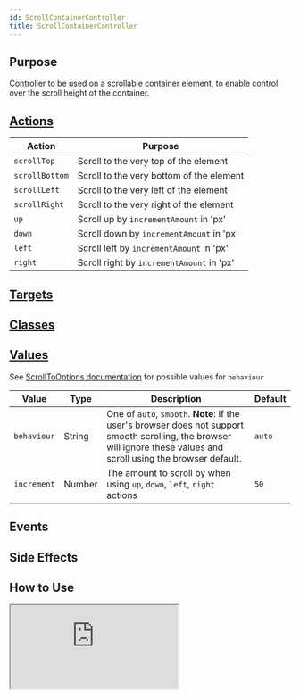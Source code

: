 ```yaml
---
id: ScrollContainerController
title: ScrollContainerController
---
```




## Purpose

Controller to be used on a scrollable container element, to enable control over the scroll height of the container.

## [Actions](https://stimulus.hotwire.dev/reference/actions)

| Action | Purpose |
| --- | --- |
| `scrollTop` | Scroll to the very top of the element |
| `scrollBottom` |  Scroll to the very bottom of the element  |
| `scrollLeft` | Scroll to the very left of the element |
| `scrollRight` |  Scroll to the very right of the element  |
| `up` | Scroll up by `incrementAmount` in 'px' |
| `down` | Scroll down by `incrementAmount` in 'px' |
| `left` | Scroll left by `incrementAmount` in 'px' |
| `right` | Scroll right by `incrementAmount` in 'px' |

## [Targets](https://stimulus.hotwire.dev/reference/targets)
<NoTargets/>

## [Classes](https://stimulus.hotwire.dev/reference/classes)
<NoClasses/>

## [Values](https://stimulus.hotwire.dev/reference/values)

See [ScrollToOptions documentation](https://developer.mozilla.org/en-US/docs/Web/API/ScrollToOptions) for possible values for `behaviour`

| Value | Type | Description | Default |
| --- | --- | --- | --- |
| `behaviour` | String | One of `auto`, `smooth`. **Note**: If the user's browser does not support smooth scrolling, the browser will ignore these values and scroll using the browser default. | `auto` |
| `increment` | Number | The amount to scroll by when using `up`, `down`, `left`, `right` actions | `50` |

## Events
<NoEvents/>

## Side Effects
<NoSideEffects/>


## How to Use


<iframe
  src="https:///stimulus-library.netlify.appcontrollers/scroll_container.html"
  style={{width: "100%", height: "500px", border: "0", borderRadius: "4px", overflow: "hidden"}}
  sandbox="allow-forms allow-modals allow-popups allow-presentation allow-same-origin allow-scripts"
/>

## See Also

[Scroll To Controller](./ScrollToController)
[Scroll To Top Controller](./ScrollToTopController)
[Scroll To Bottom Controller](./ScrollToBottomController)
[Scroll Into Focus Controller](./ScrollIntoFocusController)
